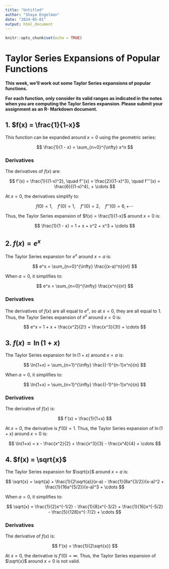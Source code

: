 ```yaml
---
title: "Untitled"
author: "Shaya Engelman"
date: "2024-05-01"
output: html_document
---
```


```r
knitr::opts_chunk$set(echo = TRUE)
```

# Taylor Series Expansions of Popular Functions

**This week, we'll work out some Taylor Series expansions of popular functions.**

**For each function, only consider its valid ranges as indicated in the notes when you are computing the Taylor Series expansion. Please submit your assignment as an R- Markdown document.**

## 1. $f(x) = \frac{1}{1-x}$

This function can be expanded around $x = 0$ using the geometric series:

$$
\frac{1}{1 - x} = \sum_{n=0}^{\infty} x^n
$$

### Derivatives

The derivatives of $f(x)$ are:

$$
f'(x) = \frac{1}{(1-x)^2}, \quad f''(x) = \frac{2}{(1-x)^3}, \quad f'''(x) = \frac{6}{(1-x)^4}, + \cdots
$$

At $x = 0$, the derivatives simplify to:

$$
f(0) = 1, \quad f'(0) = 1, \quad f''(0) = 2, \quad f'''(0) = 6, + \cdots
$$

Thus, the Taylor Series expansion of $f(x) = \frac{1}{1-x}$ around $x = 0$ is:

$$
\frac{1}{1 - x} = 1 + x + x^2 + x^3 + \cdots
$$

## 2. $f(x) = e^x$

The Taylor Series expansion for $e^x$ around $x = a$ is:

$$
e^x = \sum_{n=0}^{\infty} \frac{(x-a)^n}{n!}
$$

When $a = 0$, it simplifies to:

$$
e^x = \sum_{n=0}^{\infty} \frac{x^n}{n!}
$$

### Derivatives

The derivatives of $f(x)$ are all equal to $e^x$, so at $x = 0$, they are all equal to 1. Thus, the Taylor Series expansion of $e^x$ around $x = 0$ is:

$$
e^x = 1 + x + \frac{x^2}{2!} + \frac{x^3}{3!} + \cdots
$$

## 3. $f(x) = \ln(1+x)$

The Taylor Series expansion for $\ln(1+x)$ around $x = a$ is:

$$
\ln(1+x) = \sum_{n=1}^{\infty} \frac{(-1)^{n-1}x^n}{n}
$$

When $a = 0$, it simplifies to:

$$
\ln(1+x) = \sum_{n=1}^{\infty} \frac{(-1)^{n-1}x^n}{n}
$$

### Derivatives

The derivative of $f(x)$ is:

$$
f'(x) = \frac{1}{1+x}
$$

At $x = 0$, the derivative is $f'(0) = 1$. Thus, the Taylor Series expansion of $\ln(1+x)$ around $x = 0$ is:

$$
\ln(1+x) = x - \frac{x^2}{2} + \frac{x^3}{3} - \frac{x^4}{4} + \cdots
$$

## 4. $f(x) = \sqrt{x}$

The Taylor Series expansion for $\sqrt{x}$ around $x = a$ is:

$$
\sqrt{x} = \sqrt{a} + \frac{1}{2\sqrt{a}}(x-a) - \frac{1}{8a^{3/2}}(x-a)^2 + \frac{1}{16a^{5/2}}(x-a)^3 + \cdots
$$

When $a = 0$, it simplifies to:

$$
\sqrt{x} = \frac{1}{2}x^{-1/2} - \frac{1}{8}x^{-3/2} + \frac{1}{16}x^{-5/2} - \frac{5}{128}x^{-7/2} + \cdots
$$

### Derivatives

The derivative of $f(x)$ is:

$$
f'(x) = \frac{1}{2\sqrt{x}}
$$

At $x = 0$, the derivative is $f'(0) = \infty$. Thus, the Taylor Series expansion of $\sqrt{x}$ around $x = 0$ is not valid.
